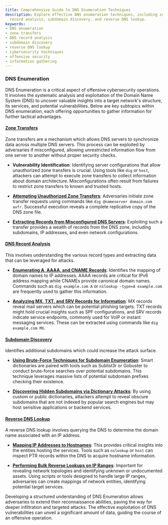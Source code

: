 ```yaml
---
title: Comprehensive Guide to DNS Enumeration Techniques
description: Explore effective DNS enumeration techniques, including zone transfers,
  record analysis, subdomain discovery, and reverse DNS lookup.
keywords:
- DNS enumeration
- zone transfers
- DNS record analysis
- subdomain discovery
- reverse DNS lookup
- cybersecurity techniques
- offensive security
- information gathering
---
```


### DNS Enumeration

DNS Enumeration is a critical aspect of offensive cybersecurity operations. It involves the systematic analysis and exploitation of the Domain Name System (DNS) to uncover valuable insights into a target network's structure, its services, and potential vulnerabilities. Below are key subtopics within DNS enumeration, each offering opportunities to gather information for further tactical advantages.

#### [Zone Transfers](offensive/network/enumeration/dns_enumeration/Zone%20Transfers)
Zone transfers are a mechanism which allows DNS servers to synchronize data across multiple DNS servers. This process can be exploited by adversaries if misconfigured, allowing unrestricted information flow from one server to another without proper security checks.

- **Vulnerability Identification**: Identifying server configurations that allow unauthorized zone transfers is crucial. Using tools like `dig` or `host`, attackers can attempt to execute zone transfers to collect information about domain architecture. Misconfigurations often result from failures to restrict zone transfers to known and trusted hosts.
  
- **[Attempting Unauthorized Zone Transfers](offensive/network/enumeration/dns_enumeration/Attempting%20Unauthorized%20Zone%20Transfers/)**: Adversaries initiate zone transfer requests using commands like `dig @nameserver domain.com axfr`. Successful execution reveals a complete replicative copy of the DNS zone file.

- **[Extracting Records from Misconfigured DNS Servers](offensive/network/enumeration/dns_enumeration/Extracting%20Records%20from%20Misconfigured%20DNS%20Servers/)**: Exploiting such a transfer provides a wealth of records from the DNS zone, including subdomains, IP addresses, and even network configurations.

#### [DNS Record Analysis](offensive/network/enumeration/dns_enumeration/DNS%20Record%20Analysis)
This involves understanding the various record types and extracting data that can be leveraged for attacks.

- **[Enumerating A, AAAA, and CNAME Records](offensive/network/enumeration/dns_enumeration/Enumerating%20A%2C%20AAAA%2C%20and%20CNAME%20Records/)**: Identifies the mapping of domain names to IP addresses. AAAA records are critical for IPv6 address mapping while CNAMEs provide canonical domain names. Commands such as `dig example.com A` or `nslookup -type=A example.com` are frequently used to gather this information.
  
- **[Analyzing MX, TXT, and SRV Records for Information](offensive/network/enumeration/dns_enumeration/Analyzing%20MX%2C%20TXT%2C%20and%20SRV%20Records%20for%20Information/)**: MX records reveal mail servers which can be potential phishing targets. TXT records might hold crucial insights such as SPF configurations, and SRV records indicate service endpoints, commonly used for VoIP or instant messaging services. These can be extracted using commands like `dig example.com MX`.

#### [Subdomain Discovery](offensive/network/enumeration/dns_enumeration/Subdomain%20Discovery)
Identifies additional subdomains which could increase the attack surface.

- **[Using Brute-Force Techniques for Subdomain Enumeration](offensive/network/enumeration/dns_enumeration/Using%20Brute-Force%20Techniques%20for%20Subdomain%20Enumeration/)**: Smart dictionaries are paired with tools such as Sublist3r or Gobuster to conduct brute-force searches over potential subdomains. This technique leverages massive lists of potential subdomain prefixes checking their existence.
  
- **[Discovering Hidden Subdomains via Dictionary Attacks](offensive/network/enumeration/dns_enumeration/Discovering%20Hidden%20Subdomains%20via%20Dictionary%20Attacks/)**: By using custom or public dictionaries, attackers attempt to reveal obscure subdomains that are not indexed by popular search engines but may host sensitive applications or backend services.

#### [Reverse DNS Lookup](offensive/network/enumeration/dns_enumeration/Reverse%20DNS%20Lookup)
A reverse DNS lookup involves querying the DNS to determine the domain name associated with an IP address.

- **[Mapping IP Addresses to Hostnames](offensive/network/enumeration/dns_enumeration/Mapping%20IP%20Addresses%20to%20Hostnames/)**: This provides critical insights into the entities hosting the services. Tools such as `nslookup` or `host` can inspect PTR records within the DNS to acquire hostname information.

- **[Performing Bulk Reverse Lookups on IP Ranges](offensive/network/enumeration/dns_enumeration/Performing%20Bulk%20Reverse%20Lookups%20on%20IP%20Ranges/)**: Important for revealing network topologies and identifying unknown or undocumented assets. Using scripts or tools designed to handle large IP ranges, adversaries can create mappings of network entities, identifying potential target services.

Developing a structured understanding of DNS Enumeration allows adversaries to extend their reconnaissance abilities, paving the way for deeper infiltration and targeted attacks. The effective exploitation of DNS vulnerabilities can unveil a significant amount of data, guiding the course of an offensive operation.